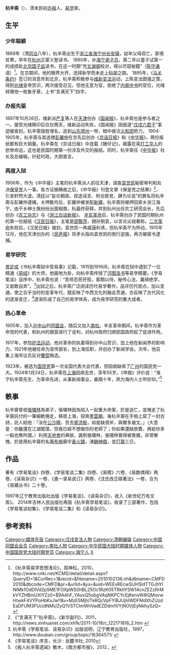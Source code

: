 '''杭辛斋'''（{{bd|1869年||1924年|1月24日|}}），清末民初[[新闻|办报]]人、[[易学|易学]]家。

== 生平 ==
=== 少年聪颖 ===
1869年（清[[同治|同治]]八年），杭辛斋出生于[[浙江省|浙江省]][[海宁州|海宁州]][[长安镇|长安镇]]，幼年父母双亡，家境贫寒。早年在[[杭州|杭州]]正蒙义塾读书。
1890年，补[[海宁|海宁]][[弟子员|弟子员]]，第二年以童子试第一的成绩赴[[北京|北京]][[国子监|国子监]]读书，在这一时期“充[[文渊阁|文渊阁]]校对，得以尽窥秘籍”（[[陈守谦|陈守谦]]语）<ref>《杭辛斋易学思想浅论》，周神松，2010，http://www.cnki.net/KCMS/detail/detail.aspx?QueryID=1&CurRec=1&recid=&filename=2010102136.nh&dbname=CMFD2010&dbcode=CMFD&pr=&urlid=&yx=&uid=WEEvREcwSlJHSldTTGJhYlNlMk1OdDlVd2p5ME1FOXpWS0hBL25Oc1RzK05TRkhYSW14cnZEZzRrMkVYZHBmUXlYZz0=$9A4hF_YAuvQ5obgVAqNKPCYcEjKensW4IQMovwHtwkF4VYPoHbKxJw!!&v=MzE5MjhITkRQcVpFYlBJUjhlWDFMdXhZUzdEaDFUM3FUcldNMUZyQ1VSTCtmWnVadEZDdm1VYjNOVjEyNkhySzQ={{dead link|date=2018年3月 |bot=InternetArchiveBot |fix-attempted=yes }}</ref>。在京期间，他的眼界大开，选择新学而未走上[[科举|科举]]之路。
1895年，《[[马关条约|马关条约]]》签订的消息传到北京，杭辛斋积极参与[[戊戌变法|维新变法]]运动，上陈变法图强之策，得到[[光绪|光绪]]皇帝赏识，两次接受召见，但他无意为官，拒绝了[[内阁中书|内阁中书]]的官位，光绪转赠他一枚象牙章，上书“言满天下”四字。

=== 办报先驱 ===
1897年10月26日，维新派[[严复|严复]]等人在[[天津|天津]]创办《[[国闻报|国闻报]]》，杭辛斋也是参与者之一。接受光绪赐印后仅仅两天，维新运动失败，《国闻报》因报道“[[戊戌六君子|戊戌六君子]]”事迹被查封。杭辛斋隐姓埋名，逃到[[山东|山东]][[德州|德州]]一带，暗中接洽[[义和团|义和团]]势力。
1904-1905年，杭辛斋与其连襟[[彭翼仲|彭翼仲]]在京先后创办《[[京话日报|京话日报]]》和《[[中华报|中华报]]》，两份报纸都有巨大销量。杭辛斋在《京话日报》中连载《猪仔记》，揭露在英[[華工|打工华人]]的悲惨命运，这也是民国时期第一份涉及外交的报纸。同时，杭辛斋任《[[中华报|中华报]]》社长及总编辑，针砭时政，大胆直言。

=== 两度入狱 ===
1906年，作为《中华报》主笔的杭辛斋派人前往天津，调查[[袁世凯|袁世凯]]秘密审判和处决[[保皇党|保皇党]]人一事。各方证据确凿之后，《中华报》刊登文章《保皇党之结果》<ref>《“言满天下”杭辛斋》，《新华副刊》，2011，http://news.xinhuanet.com/xhfk/2011-10/18/c_122171816_2.htm {{Wayback|url=http://news.xinhuanet.com/xhfk/2011-10/18/c_122171816_2.htm |date=20150102200954 }}</ref>，引发轩然大波。清廷以“妄论朝政、捏造谣言、附合匪党、肆为论说”的罪名将杭辛斋与彭翼仲逮捕，关押数月后，彭翼仲被发配[[新疆|新疆]]，杭辛斋则被押回家乡浙江海宁。由于乡绅士族纷纷出面相救，杭最终获释，并到杭州出任农工研究会长，先后创办《[[农工杂志|农工杂志]]》与《[[浙江白话新报|浙江白话新报]]》。
[[辛亥革命|辛亥革命]]后，杭辛斋创办了民国时期杭州的第一份报纸《[[汉民日报|汉民日报]]》，主笔是[[邵飘萍|邵飘萍]]，拥孙倒袁，以言论尖锐著称。[[二次革命|二次革命]]失败后，《汉民日报》被封。袁世凯一再威逼利诱，但杭辛斋不为所动，1915年12月，他在天津创办的《[[民声报|民声报]]》将矛头指向袁世凯的倒行逆施，再次被密令逮捕。

=== 易学研究 ===
[[景定成|景定成]]《书杭辛斋狱中受易事》记载，1915到1916间，杭辛斋在狱中遇到了一位精通《[[易经|易经]]》的大师，他画地为卦，向杭辛斋传授了[[河图|河图]][[洛书|洛书]]等易学精要。《学易笔谈》自序中，杭辛斋也说：“吾师忍死犴狴，客期以待，秘传心法，冀绵绝学，又曷敢自弃”。<ref>杭辛斋《学易笔谈、读易杂识》出版说明，辽宁教育出版社，1997，http://www.douban.com/group/topic/16364571/ {{Wayback|url=http://www.douban.com/group/topic/16364571/ |date=20190630022036 }}</ref>出狱之后，杭辛斋广泛阅读历代易学著作，品评历代观点，加以变通，使之合乎当时的变革年代，既反映了中西文化的融会贯通，亦反映了古代风化的逐渐变迁，<ref>《学易笔谈》序言，长沙 : 岳麓书社, 2010 </ref>逐渐形成了自己的易学体系，成为易学研究的集大成者。

=== 热心革命 ===
1905年，加入[[孙中山|孙中山]]的[[同盟会|同盟会]]，随后又加入[[南社|南社]]。辛亥革命期间，杭辛斋作为革命党的代表，和杭州的旗营进行了谈判，对杭州政府归顺民国政府起了促进作用。

1917年，参加[[护法运动|护法运动]]，他对革命的执着得到孙中山赏识，加上他在新闻界的影响力，1921年他被任命为宣传部长，到上海任职，并创办了新闻学会。次年，他召集上海市议员反对[[曹锟|曹锟]]贿选。

1923年，被选为[[国民党|国民党]]第一次全国代表大会代表，但因病缺席了[[广州|广州]]的国民党一大。1924年1月24日，杭辛斋在[[上海|上海]]因病去世，享年55岁。《申报》评价说：“海宁杭辛斋先生，为革命先进，从事新闻事业，垂期十年，夙为海内人士所钦仰。”<ref>《报人杭辛斋遗闻》散木，《南方都市报》，2012，{{cite web |url=http://gcontent.oeeee.com/f/8a/f8ae2b866e29a5de/Blog/a22/f608f3.html |title=存档副本 |accessdate=2015-01-02 |deadurl=yes |archiveurl=https://web.archive.org/web/20160304083513/http://gcontent.oeeee.com/f/8a/f8ae2b866e29a5de/Blog/a22/f608f3.html |archivedate=2016-03-04 }}</ref>

== 軼事 ==
杭辛齋曾收[[張嘯林|張嘯林]]為弟子，張嘯林因為陷入一起重大命案，於是逃亡，並捲走了杭辛齋託付的一筆細軟捲走，移居上海，投奔[[季雲卿|季雲卿]]。後杭辛齋在手帕上寫了一封古詩，託人給他：「汝在[[公沙曉|公沙曉]]，吾去[[盛洪殷|盛洪殷]]，如是缺資斧，與爾多幾文。」（大意是：你雖還在江湖闖蕩，但我已經不想做你的老師了；你如果還缺旅費，再給你多一點也無所謂。）利用[[天地會|天地會]]的典故，諷刺張嘯林，張嘯林覺得被責備，非常慚愧，於是用杭辛齋的名義[[布施|布施]]廟宇[[香火錢|香火錢]]，演[[酬神戲|酬神戲]]，並[[打齋|打齋]]三日。

== 作品 ==
著有《学易笔谈》四卷、《学易笔谈二集》四卷、《易楔》六卷、《易数偶得》两卷、《读易杂识》一卷、《愚一录易说订》两卷、《沈氏改正碟著法》一卷，合为《易藏丛书》二十卷。

1997年辽宁教育出版社出版《学易笔谈》、《读易杂识》，收入《新世纪万有文库》。
2014年吉林人民出版社再版《杭辛斋学易笔谈》，收录了三部著作，包括《学易笔谈初集》、《学易笔谈二集》和《读易杂识》。

== 参考资料==

{{DEFAULTSORT:H}}
[[Category:媒体先驱|Category:媒体先驱]]
[[Category:戊戌变法人物|Category:戊戌变法人物]]
[[Category:清朝编辑|Category:清朝编辑]]
[[Category:中国同盟会会员|Category:中国同盟会会员]]
[[Category:南社人物|Category:南社人物]]
[[Category:中华民国大陆时期媒体人物|Category:中华民国大陆时期媒体人物]]
[[Category:中国国民党大陆时期党员|Category:中国国民党大陆时期党员]]
[[Category:海宁人|Category:海宁人]]
[[Category:杭姓|X]]
